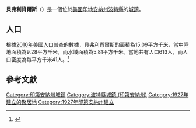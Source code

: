 {{noteTA
|G1=USState
|G2=地名
|G3=Unit
}}
{{Infobox settlement
|name            = 貝弗利肖爾斯
|native_name = Beverly Shores
|settlement_type          = [[鎮|城鎮]]
|image_skyline            = Beverly Shores 16.jpg
|imagesize                = 250px
|image_map                = Porter County Indiana Incorporated and Unincorporated areas Beverly Shores Highlighted 1805158.svg
|mapsize                  = 250px
|subdivision_type         = [[世界政區索引|國家]]
|subdivision_type1        = [[美国州份|州份]]
|subdivision_type2        = [[印地安納州行政區劃|縣]]
|subdivision_name         = [[美国|美国]]
|subdivision_name1        = [[印地安納州|印地安納州]]
|subdivision_name2        = [[波特縣_(印地安納州)|波特縣]]
|elevation_ft             = 620
|elevation_m              = 189
|timezone                 = [[北美中部时区|CST]]
|area_total_km2           = 15.09
|area_land_km2            = 9.28
|area_water_km2           = 5.81
|area_total_sq_mi         = 
|area_land_sq_mi          = 
|area_water_sq_mi         = 
|population_as_of         = [[2010年美國人口普查|2010]]
|population_footnotes     = 
|population_total         = 613
|population_density_km2   = auto
|population_density_sq_mi = auto
|utc_offset               = -6
|coordinates              = {{coord|41|41|03|N|86|59|08|W|display=inline,title}}
| coor_pinpoint           = 
| coordinates_footnotes   = 
|timezone_DST             = CDT
|utc_offset_DST           = -5
|postal_code_type         = [[美國郵區編號|郵區編號]]
|postal_code              = 46301
|area_code                = [[北美电话区号219|219]]
|blank_name = [[地名信息系统|GNIS ID]]
|blank_info = 430998<ref name="GNIS">{{cite gnis|430998|Beverly Shores}}</ref>
}}
'''貝弗利肖爾斯'''（{{lang-en|Beverly Shores}}）是一個位於[[美國|美國]][[印地安納州|印地安納州]][[波特縣_(印地安納州)|波特縣]]的[[鎮|城鎮]]。

== 人口 ==
根據[[2010年美國人口普查|2010年美國人口普查]]的數據，貝弗利肖爾斯的面積為15.09平方千米，當中陸地面積為9.28平方千米，而水域面積為5.81平方千米。當地共有人口613人，而人口密度為每平方千米41人。<ref name="GR8">{{cite web|url=http://factfinder2.census.gov|publisher=[[美国人口调查局|美国人口调查局]]|accessdate=2011-05-14|title=American FactFinder|archive-date=2013-09-11|archive-url=https://web.archive.org/web/20130911234518/http://factfinder2.census.gov/|dead-url=no}}</ref>

== 參考文獻 ==
{{reflist}}

{{波特縣 (印地安納州)}}
{{Authority control}}

{{DEFAULTSORT:Beverly Shores, Indiana}}
[[Category:印第安納州城鎮|Category:印第安納州城鎮]]
[[Category:波特縣城鎮_(印第安納州)|Category:波特縣城鎮 (印第安納州)]]
[[Category:1927年建立的聚居地|Category:1927年建立的聚居地]]
[[Category:1927年印第安納州建立|Category:1927年印第安納州建立]]

{{Indiana-geo-stub}}
